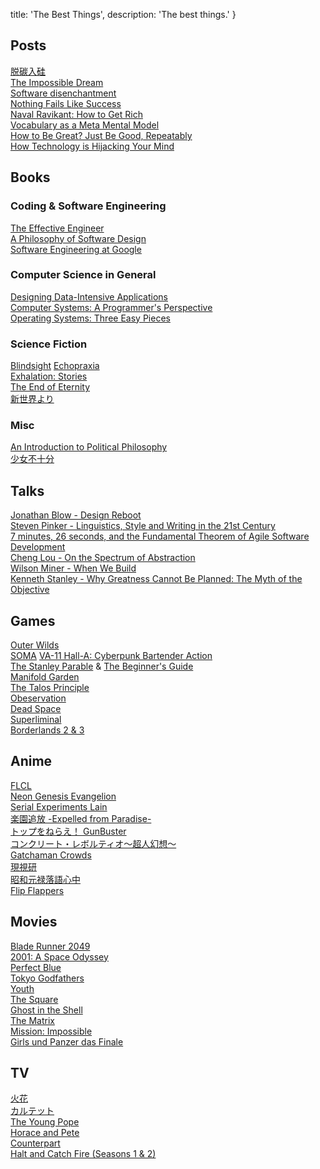 
  title: 'The Best Things',
  description: 'The best things.'
}


<!-- content start here -->

## Posts

[脱碳入硅](https://zhuanlan.zhihu.com/p/26253133)  
[The Impossible Dream](https://www.laphamsquarterly.org/happiness/impossible-dream)  
[Software disenchantment](https://tonsky.me/blog/disenchantment/)  
[Nothing Fails Like Success](https://alistapart.com/article/nothing-fails-like-success/)  
[Naval Ravikant: How to Get Rich](https://nav.al/how-to-get-rich)  
[Vocabulary as a Meta Mental Model](https://neilkakkar.com/vocabulary-mental-model.html)  
[How to Be Great? Just Be Good, Repeatably](https://blog.stephsmith.io/how-to-be-great/)  
[How Technology is Hijacking Your Mind](https://medium.com/thrive-global/how-technology-hijacks-peoples-minds-from-a-magician-and-google-s-design-ethicist-56d62ef5edf3)  

## Books

### Coding & Software Engineering

[The Effective Engineer](https://www.effectiveengineer.com/book)  
[A Philosophy of Software Design](https://www.amazon.com/Philosophy-Software-Design-John-Ousterhout/dp/1732102201)  
[Software Engineering at Google](https://www.oreilly.com/library/view/software-engineering-at/9781492082781/)  

### Computer Science in General

[Designing Data-Intensive Applications](https://dataintensive.net/)  
[Computer Systems: A Programmer's Perspective](https://csapp.cs.cmu.edu/)  
[Operating Systems: Three Easy Pieces](http://pages.cs.wisc.edu/~remzi/OSTEP/)  

### Science Fiction

[Blindsight](https://en.wikipedia.org/wiki/Blindsight_(Watts_novel))  
[Echopraxia](https://en.wikipedia.org/wiki/Echopraxia_(novel))  
[Exhalation: Stories](https://en.wikipedia.org/wiki/Exhalation:_Stories)  
[The End of Eternity](https://en.wikipedia.org/wiki/The_End_of_Eternity)  
[新世界より](https://ja.wikipedia.org/wiki/%E6%96%B0%E4%B8%96%E7%95%8C%E3%82%88%E3%82%8A_(%E5%B0%8F%E8%AA%AC))  

### Misc

[An Introduction to Political Philosophy](https://www.amazon.com/Introduction-Political-Philosophy-Jonathan-Wolff/dp/0199658013)  
[少女不十分](https://ja.wikipedia.org/wiki/%E5%B0%91%E5%A5%B3%E4%B8%8D%E5%8D%81%E5%88%86)  

## Talks

[Jonathan Blow - Design Reboot](https://www.youtube.com/watch?v=K0kup_anLeU)  
[Steven Pinker - Linguistics, Style and Writing in the 21st Century](https://www.youtube.com/watch?v=OV5J6BfToSw)  
[7 minutes, 26 seconds, and the Fundamental Theorem of Agile Software Development](https://www.youtube.com/watch?v=WSes_PexXcA)  
[Cheng Lou - On the Spectrum of Abstraction](https://www.youtube.com/watch?v=mVVNJKv9esE)  
[Wilson Miner - When We Build](https://vimeo.com/34017777)  
[Kenneth Stanley - Why Greatness Cannot Be Planned: The Myth of the Objective](https://www.youtube.com/watch?v=dXQPL9GooyI)  

## Games

[Outer Wilds](https://www.mobiusdigitalgames.com/outer-wilds.html)  
[SOMA](https://en.wikipedia.org/wiki/Soma_(video_game))  
[VA-11 Hall-A: Cyberpunk Bartender Action](https://waifubartending.com/)  
[The Stanley Parable](https://www.stanleyparable.com/) & [The Beginner's Guide](https://thebeginnersgui.de/)  
[Manifold Garden](https://manifold.garden/#home)  
[The Talos Principle](http://www.croteam.com/talosprinciple/)  
[Obeservation](https://observationgame.com/)  
[Dead Space](https://www.ea.com/games/dead-space)  
[Superliminal](https://en.wikipedia.org/wiki/Superliminal)  
[Borderlands 2 & 3](https://borderlands.com/)  

## Anime

[FLCL](https://myanimelist.net/anime/227/FLCL)  
[Neon Genesis Evangelion](https://myanimelist.net/anime/30/Neon_Genesis_Evangelion)  
[Serial Experiments Lain](https://myanimelist.net/anime/339/Serial_Experiments_Lain)  
[楽園追放 -Expelled from Paradise-](https://myanimelist.net/anime/13391/Rakuen_Tsuihou)  
[トップをねらえ！ GunBuster](https://myanimelist.net/anime/949/Top_wo_Nerae_Gunbuster)  
[コンクリート・レボルティオ～超人幻想～](https://myanimelist.net/anime/31147/Concrete_Revolutio__Choujin_Gensou)  
[Gatchaman Crowds](https://myanimelist.net/anime/18229/Gatchaman_Crowds)  
[現視研](https://myanimelist.net/anime/240/Genshiken)  
[昭和元禄落語心中](https://myanimelist.net/anime/28735/Shouwa_Genroku_Rakugo_Shinjuu)  
[Flip Flappers](https://myanimelist.net/anime/32979/Flip_Flappers)  

## Movies

[Blade Runner 2049](https://www.imdb.com/title/tt1856101/)  
[2001: A Space Odyssey](https://www.imdb.com/title/tt0062622/)  
[Perfect Blue](https://www.imdb.com/title/tt0156887/)  
[Tokyo Godfathers](https://www.imdb.com/title/tt0388473/)  
[Youth](https://www.imdb.com/title/tt3312830/)  
[The Square](https://www.imdb.com/title/tt4995790/)  
[Ghost in the Shell](https://www.imdb.com/title/tt0113568/)  
[The Matrix](https://www.imdb.com/title/tt0133093/)  
[Mission: Impossible](https://www.imdb.com/title/tt0117060/)  
[Girls und Panzer das Finale](https://www.imdb.com/title/tt7833606/)  

## TV

[火花](https://www.imdb.com/title/tt5301958/)  
[カルテット](https://www.imdb.com/title/tt6287398/)  
[The Young Pope](https://www.imdb.com/title/tt3655448/)  
[Horace and Pete](https://www.imdb.com/title/tt5425186/)  
[Counterpart](https://www.imdb.com/title/tt4643084/)  
[Halt and Catch Fire (Seasons 1 & 2)](https://www.imdb.com/title/tt2543312/)  
